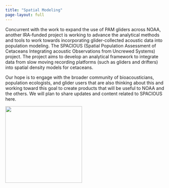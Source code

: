 ```yaml
---
title: "Spatial Modeling"
page-layout: full
---
```


Concurrent with the work to expand the use of PAM gliders across NOAA, another IRA-funded project is working to advance the analytical methods and tools to work towards incorporating glider-collected acoustic data into population modeling. The SPACIOUS (Spatial Population Assessment of Cetaceans Integrating acoustic Observations from Uncrewed Systems) project. The project aims to develop an analytical framework to integrate data from slow moving recording platforms (such as gliders and drifters) into spatial density models for cetaceans. 

Our hope is to engage with the broader community of bioacousticians, population ecologists, and glider users that are also thinking about this and working toward this goal to create products that will be useful to NOAA and the others. We will plan to share updates and content related to SPACIOUS here. 

![](images/SPACIOUS_icon.png){fig-align="center" width=240}